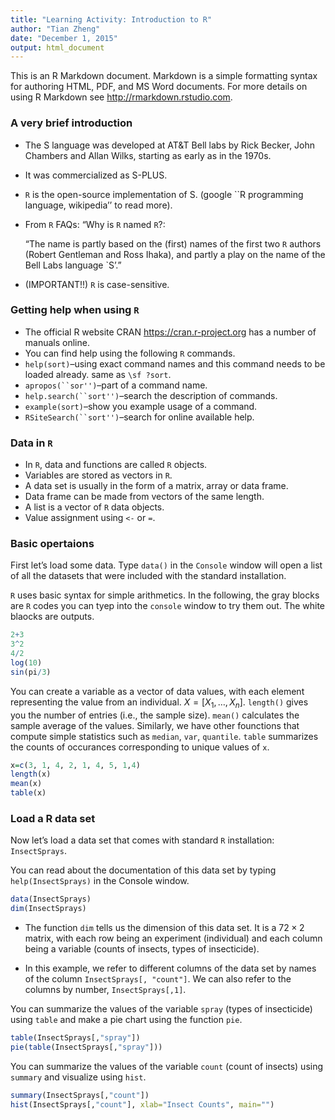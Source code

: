 ```yaml
---
title: "Learning Activity: Introduction to R"
author: "Tian Zheng"
date: "December 1, 2015"
output: html_document
---
```


This is an R Markdown document. Markdown is a simple formatting syntax for authoring HTML, PDF, and MS Word documents. For more details on using R Markdown see <http://rmarkdown.rstudio.com>.

### A very brief introduction
- The S language was developed at AT&T Bell labs by Rick Becker, John Chambers and Allan Wilks, starting as early as in the 1970s.
- It was commercialized as S-PLUS.
- `R` is the open-source implementation of S. (google ``R programming language, wikipedia'' to read more).
- From `R` FAQs: "Why is `R` named `R`?:

    "The name is partly based on the (first) names of the first two     `R` authors (Robert Gentleman and Ross Ihaka), and partly a        play on the name of the Bell Labs language `S'."

- (IMPORTANT!!) `R` is case-sensitive.

### Getting help when using `R`
-  The official R website CRAN <https://cran.r-project.org> has a number of manuals online.
-  You can find help using the following `R` commands. 
-  `help(sort)`--using exact command names and this command needs to be loaded already. same as `\sf ?sort`.
-  `apropos(``sor'')`--part of a command name.
-  `help.search(``sort'')`--search the description of commands.
-  `example(sort)`--show you example usage of a command.
-  `RSiteSearch(``sort'')`--search for online available help.

### Data in `R`
-  In `R`, data and functions are called `R` objects.
-  Variables are stored as vectors in `R`.
-  A data set is usually in the form of a matrix, array or data frame.
-  Data frame can be made from vectors of the same length.
-  A list is a vector of `R` data objects.
-  Value assignment using `<-` or `=`.

### Basic opertaions
First let's load some data. Type `data()` in the `Console` window will open a list of all the datasets that were included with the standard installation. 

`R` uses basic syntax for simple arithmetics. In the following, the gray blocks are `R` codes you can tyep into the `console` window to try them out. The white blaocks are outputs. 

```r
2+3
3^2
4/2
log(10)
sin(pi/3)
```

You can create a variable as a vector of data values, with each element representing the value from an individual. $X=[X_1, \ldots, X_n]$. `length()` gives you the number of entries (i.e., the sample size). `mean()` calculates the sample average of the values. Similarly, we have other founctions that compute simple statistics such as `median`, `var`, `quantile`. `table` summarizes the counts of occurances corresponding to unique values of `x`. 
```r
x=c(3, 1, 4, 2, 1, 4, 5, 1,4)
length(x)
mean(x)
table(x)
```

### Load a R data set

Now let's load a data set that comes with standard `R` installation: `InsectSprays`.

You can read about the documentation of this data set by typing `help(InsectSprays)` in the Console window. 

```r
data(InsectSprays)
dim(InsectSprays)
```

- The function `dim` tells us the dimension of this data set. It is a $72 \times 2$ matrix, with each row being an experiment (individual) and each column being a variable (counts of insects, types of insecticide).

- In this example, we refer to different columns of the data set by names of the column `InsectSprays[, "count"]`. We can also refer to the columns by number, `InsectSprays[,1]`.

You can summarize the values of the variable `spray` (types of insecticide) using `table` and make a pie chart using the function `pie`.
```r
table(InsectSprays[,"spray"])
pie(table(InsectSprays[,"spray"]))
```

You can summarize the values of the variable `count` (count of insects) using `summary` and visualize using `hist`.
```r
summary(InsectSprays[,"count"])
hist(InsectSprays[,"count"], xlab="Insect Counts", main="")
```
